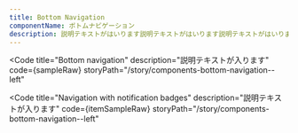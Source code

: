 ```yaml
---
title: Bottom Navigation
componentName: ボトムナビゲーション
description: 説明テキストがはいります説明テキストがはいります説明テキストがはいります説明テキストがはいります説明テキストがはいります説明テキストがはいります説明テキストがはいります説明テキストがはいります
---
```



<Code
  title="Bottom navigation"
  description="説明テキストが入ります"
  code={sampleRaw}
  storyPath="/story/components-bottom-navigation--left"
>
  <Sample client:load />
</Code>

<Code
  title="Navigation with notification badges"
  description="説明テキストが入ります"
  code={itemSampleRaw}
  storyPath="/story/components-bottom-navigation--left"
>
  <ItemSample client:load />
</Code>
